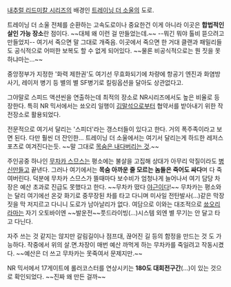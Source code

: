 [[내추럴 리드미칼 시리즈]]의 배경인 [[트레이닝 더 소울]]의 도로.

트레이닝 더 소울 전체를 순환하는 고속도로이나 중요한건 이게 아니라 이곳은 '''합법적인 살인 가능 장소'''란 점이다. ~~대체 왜 이런 걸 만들었는데.~~ --뭐긴 뭐야 톨비 뜯으려고 만들었지-- 여기서 죽으면 말 그대로 개죽음. 이곳에서 죽으면 한 거대 클랜과 패밀리들도 공식적으로 어떠한 보복도 할 수 없게 되어있다. ~~물론 비공식적으로는 뭔 짓을 못하냐마는...~~

중앙정부가 지정한 '화력 제한권'도 여기선 무효화되기에 차량에 항공기 엔진과 화염방사기, 레이저 병기 등 별의 별 SF병기로 킬링옵션을 달아도 상관없다고. 

그야말로 스피드 액션씬을 연출하는데 최적의 장소로 NR시리즈에서도 높은 비율로 등장한다. 특히 NR 믹서에서는 쑈오리 일행이 [[김말석]]으로부터 협약서를 받아내기 위한 작전장소로 활용되었다.

전문적으로 여기서 달리는 '스피더'라는 갱스터들이 있다고 한다. 거의 폭주족이라고 보면 된다. 다만 훨씬 더 잔인한... 트레이닝 더 소울에서는 여기서 달리는게 하드한 레저스포츠로 여겨진다는듯. ~~말 그대로 [[목숨은 내다버리는 것]].~~

주인공중 하나인 [[무차카 스므스]]는 평소에는 불살을 고집해 상대가 아무리 악질이라도 [[병신]]만들고 끝낸다. 그러나 여기에서는 '''목숨 아까운 줄 모르는 놈들은 죽어도 싸다'''며 다 죽여버린다. 덕분에 무차카 스므스가 뜰때마다 보수비가 엄청나게 늘어나서 여기 담당 차장은 예산 초과로 진급도 못했다고 한다. ~~무차카 떴다 [[야근]]이다!~~ 무차카는 평소와는 달리 여기에선 온갖 화기로 중무장된 차를 타고 다니며 미사일 전탄발사(...)같은 막장 짓을 막 저지르고 다니니 도로가 남아날리가 없다. 여담으로 이와는 대조적으로 [[쑈오리 라마]]는 자기 오토바이엔 ~~발운전~~풋드라이빙(...)시스템 외엔 별 무기는 안 달고 타고 다닌다.

자주 쓰는 것 같지는 않지만 갈림길이나 점프대, 끊어진 길 등의 함정을 만드는 것 도 가능하다. 작중에서 위의 살.면.차장이 매번 예산 까먹게 하는 무차카를 죽일려고 작동시켰다. ~~예산은 더 쓰고 무차카는 못죽여서 문제지만.~~ 

NR 믹서에서 17게이트에 롤러코스터를 연상시키는 '''180도 대회전구간'''(...)이 있는 것으로 확인되었다. ~~진짜 왜 만든 걸까~~

